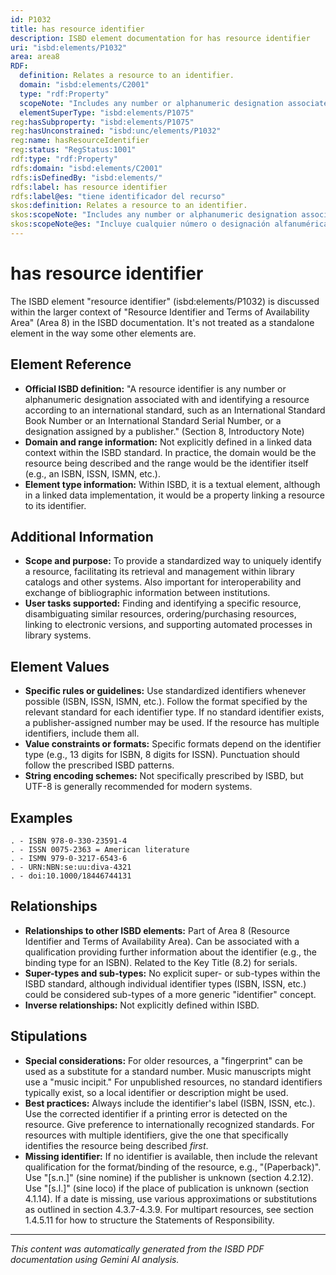 ```yaml
---
id: P1032
title: has resource identifier
description: ISBD element documentation for has resource identifier
uri: "isbd:elements/P1032"
area: area8
RDF:
  definition: Relates a resource to an identifier.
  domain: "isbd:elements/C2001"
  type: "rdf:Property"
  scopeNote: "Includes any number or alphanumeric designation associated with and identifying a resource according to an international standard, such as an International Standard Book Number or an International Standard Serial Number, or a designation assigned by a publisher. Includes notes considered important to users of the catalogue."
  elementSuperType: "isbd:elements/P1075"
reg:hasSubproperty: "isbd:elements/P1075"
reg:hasUnconstrained: "isbd:unc/elements/P1032"
reg:name: hasResourceIdentifier
reg:status: "RegStatus:1001"
rdf:type: "rdf:Property"
rdfs:domain: "isbd:elements/C2001"
rdfs:isDefinedBy: "isbd:elements/"
rdfs:label: has resource identifier
rdfs:label@es: "tiene identificador del recurso"
skos:definition: Relates a resource to an identifier.
skos:scopeNote: "Includes any number or alphanumeric designation associated with and identifying a resource according to an international standard, such as an International Standard Book Number or an International Standard Serial Number, or a designation assigned by a publisher. Includes notes considered important to users of the catalogue."
skos:scopeNote@es: "Incluye cualquier número o designación alfanumérica asociada que identifica un recurso de acuerdo a una norma internacional, como el International Standard Book Number o el International Standard Serial Number, o una denominación asignada por un editor. Incluye notas consideradas importantes para los usuarios del catálogo."
---
```

# has resource identifier

The ISBD element "resource identifier" (isbd:elements/P1032) is discussed within the larger context of "Resource Identifier and Terms of Availability Area" (Area 8) in the ISBD documentation. It's not treated as a standalone element in the way some other elements are.

## Element Reference

- **Official ISBD definition:** "A resource identifier is any number or alphanumeric designation associated with and identifying a resource according to an international standard, such as an International Standard Book Number or an International Standard Serial Number, or a designation assigned by a publisher." (Section 8, Introductory Note)
- **Domain and range information:** Not explicitly defined in a linked data context within the ISBD standard. In practice, the domain would be the resource being described and the range would be the identifier itself (e.g., an ISBN, ISSN, ISMN, etc.).
- **Element type information:**  Within ISBD, it is a textual element, although in a linked data implementation, it would be a property linking a resource to its identifier.


## Additional Information

- **Scope and purpose:**  To provide a standardized way to uniquely identify a resource, facilitating its retrieval and management within library catalogs and other systems. Also important for interoperability and exchange of bibliographic information between institutions.
- **User tasks supported:**  Finding and identifying a specific resource, disambiguating similar resources, ordering/purchasing resources, linking to electronic versions, and supporting automated processes in library systems.

## Element Values

- **Specific rules or guidelines:** Use standardized identifiers whenever possible (ISBN, ISSN, ISMN, etc.). Follow the format specified by the relevant standard for each identifier type.  If no standard identifier exists, a publisher-assigned number may be used. If the resource has multiple identifiers, include them all.
- **Value constraints or formats:**  Specific formats depend on the identifier type (e.g., 13 digits for ISBN, 8 digits for ISSN).  Punctuation should follow the prescribed ISBD patterns.
- **String encoding schemes:** Not specifically prescribed by ISBD, but UTF-8 is generally recommended for modern systems.

## Examples

```
. - ISBN 978-0-330-23591-4 
. - ISSN 0075-2363 = American literature
. - ISMN 979-0-3217-6543-6
. - URN:NBN:se:uu:diva-4321
. - doi:10.1000/18446744131
```


## Relationships

- **Relationships to other ISBD elements:**  Part of Area 8 (Resource Identifier and Terms of Availability Area). Can be associated with a qualification providing further information about the identifier (e.g., the binding type for an ISBN).  Related to the Key Title (8.2) for serials.
- **Super-types and sub-types:**  No explicit super- or sub-types within the ISBD standard, although individual identifier types (ISBN, ISSN, etc.) could be considered sub-types of a more generic "identifier" concept.
- **Inverse relationships:** Not explicitly defined within ISBD.


## Stipulations

- **Special considerations:**  For older resources, a "fingerprint" can be used as a substitute for a standard number. Music manuscripts might use a "music incipit."  For unpublished resources, no standard identifiers typically exist, so a local identifier or description might be used.
- **Best practices:** Always include the identifier's label (ISBN, ISSN, etc.). Use the corrected identifier if a printing error is detected on the resource. Give preference to internationally recognized standards.  For resources with multiple identifiers, give the one that specifically identifies the resource being described *first*.
- **Missing identifier:** If no identifier is available, then include the relevant qualification for the format/binding of the resource, e.g., "(Paperback)". Use "[s.n.]" (sine nomine) if the publisher is unknown (section 4.2.12). Use "[s.l.]" (sine loco) if the place of publication is unknown (section 4.1.14).  If a date is missing, use various approximations or substitutions as outlined in section 4.3.7-4.3.9. For multipart resources, see section 1.4.5.11 for how to structure the Statements of Responsibility.

---

*This content was automatically generated from the ISBD PDF documentation using Gemini AI analysis.*
